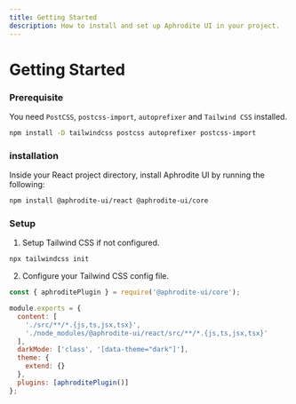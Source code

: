 ```yaml
---
title: Getting Started
description: How to install and set up Aphrodite UI in your project.
---
```


# Getting Started

### Prerequisite

You need `PostCSS`, `postcss-import`, `autoprefixer`
and `Tailwind CSS` installed.

```bash
npm install -D tailwindcss postcss autoprefixer postcss-import
```

### installation

Inside your React project directory, install Aphrodite UI by running the following:

```bash
npm install @aphrodite-ui/react @aphrodite-ui/core
```

### Setup

1. Setup Tailwind CSS if not configured.

```bash
npx tailwindcss init
```

2. Configure your Tailwind CSS config file.

```js {1,4-7,12}
const { aphroditePlugin } = require('@aphrodite-ui/core');

module.exports = {
  content: [
    './src/**/*.{js,ts,jsx,tsx}',
    './node_modules/@aphrodite-ui/react/src/**/*.{js,ts,jsx,tsx}'
  ],
  darkMode: ['class', '[data-theme="dark"]'],
  theme: {
    extend: {}
  },
  plugins: [aphroditePlugin()]
};
```
